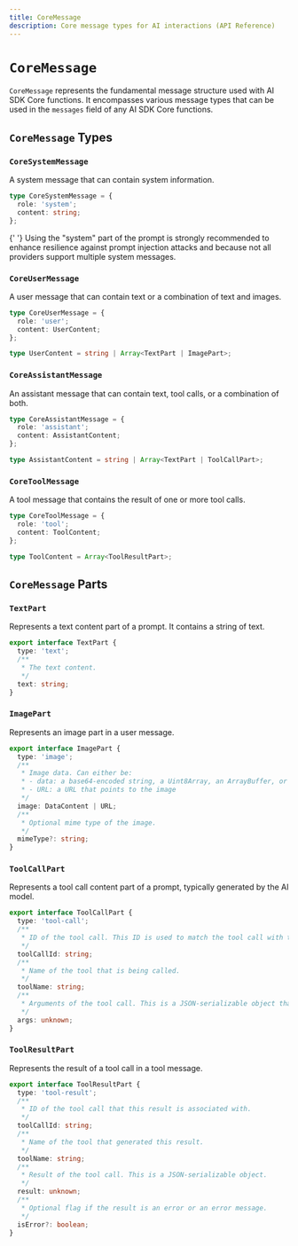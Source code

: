 ```yaml
---
title: CoreMessage
description: Core message types for AI interactions (API Reference)
---
```


# `CoreMessage`

`CoreMessage` represents the fundamental message structure used with AI SDK Core functions. It encompasses various message types that can be used in the `messages` field of any AI SDK Core functions.

## `CoreMessage` Types

### `CoreSystemMessage`

A system message that can contain system information.

```typescript
type CoreSystemMessage = {
  role: 'system';
  content: string;
};
```

<Note>
  {' '}
  Using the "system" part of the prompt is strongly recommended to enhance resilience
  against prompt injection attacks and because not all providers support multiple
  system messages.
</Note>

### `CoreUserMessage`

A user message that can contain text or a combination of text and images.

```typescript
type CoreUserMessage = {
  role: 'user';
  content: UserContent;
};

type UserContent = string | Array<TextPart | ImagePart>;
```

### `CoreAssistantMessage`

An assistant message that can contain text, tool calls, or a combination of both.

```typescript
type CoreAssistantMessage = {
  role: 'assistant';
  content: AssistantContent;
};

type AssistantContent = string | Array<TextPart | ToolCallPart>;
```

### `CoreToolMessage`

A tool message that contains the result of one or more tool calls.

```typescript
type CoreToolMessage = {
  role: 'tool';
  content: ToolContent;
};

type ToolContent = Array<ToolResultPart>;
```

## `CoreMessage` Parts

### `TextPart`

Represents a text content part of a prompt. It contains a string of text.

```typescript
export interface TextPart {
  type: 'text';
  /**
   * The text content.
   */
  text: string;
}
```

### `ImagePart`

Represents an image part in a user message.

```typescript
export interface ImagePart {
  type: 'image';
  /**
   * Image data. Can either be:
   * - data: a base64-encoded string, a Uint8Array, an ArrayBuffer, or a Buffer
   * - URL: a URL that points to the image
   */
  image: DataContent | URL;
  /**
   * Optional mime type of the image.
   */
  mimeType?: string;
}
```

### `ToolCallPart`

Represents a tool call content part of a prompt, typically generated by the AI model.

```typescript
export interface ToolCallPart {
  type: 'tool-call';
  /**
   * ID of the tool call. This ID is used to match the tool call with the tool result.
   */
  toolCallId: string;
  /**
   * Name of the tool that is being called.
   */
  toolName: string;
  /**
   * Arguments of the tool call. This is a JSON-serializable object that matches the tool's input schema.
   */
  args: unknown;
}
```

### `ToolResultPart`

Represents the result of a tool call in a tool message.

```typescript
export interface ToolResultPart {
  type: 'tool-result';
  /**
   * ID of the tool call that this result is associated with.
   */
  toolCallId: string;
  /**
   * Name of the tool that generated this result.
   */
  toolName: string;
  /**
   * Result of the tool call. This is a JSON-serializable object.
   */
  result: unknown;
  /**
   * Optional flag if the result is an error or an error message.
   */
  isError?: boolean;
}
```
